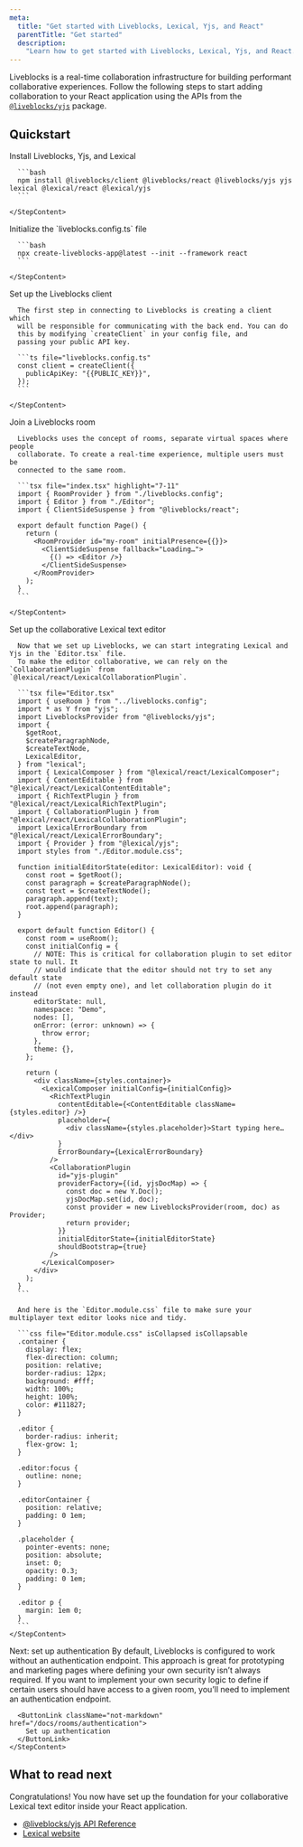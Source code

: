```yaml
---
meta:
  title: "Get started with Liveblocks, Lexical, Yjs, and React"
  parentTitle: "Get started"
  description:
    "Learn how to get started with Liveblocks, Lexical, Yjs, and React."
---
```


Liveblocks is a real-time collaboration infrastructure for building performant
collaborative experiences. Follow the following steps to start adding
collaboration to your React application using the APIs from the
[`@liveblocks/yjs`](/docs/api-reference/liveblocks-yjs) package.

## Quickstart

<Steps>
  <Step>
    <StepTitle>Install Liveblocks, Yjs, and Lexical</StepTitle>
    <StepContent>

      ```bash
      npm install @liveblocks/client @liveblocks/react @liveblocks/yjs yjs lexical @lexical/react @lexical/yjs
      ```

    </StepContent>

  </Step>
  <Step>
    <StepTitle>Initialize the `liveblocks.config.ts` file</StepTitle>
    <StepContent>

      ```bash
      npx create-liveblocks-app@latest --init --framework react
      ```

    </StepContent>

  </Step>

  <Step>
    <StepTitle>Set up the Liveblocks client</StepTitle>
    <StepContent>

      The first step in connecting to Liveblocks is creating a client which
      will be responsible for communicating with the back end. You can do
      this by modifying `createClient` in your config file, and
      passing your public API key.

      ```ts file="liveblocks.config.ts"
      const client = createClient({
        publicApiKey: "{{PUBLIC_KEY}}",
      });
      ```

    </StepContent>

  </Step>
  <Step>
    <StepTitle>Join a Liveblocks room</StepTitle>
    <StepContent>

      Liveblocks uses the concept of rooms, separate virtual spaces where people
      collaborate. To create a real-time experience, multiple users must be
      connected to the same room.

      ```tsx file="index.tsx" highlight="7-11"
      import { RoomProvider } from "./liveblocks.config";
      import { Editor } from "./Editor";
      import { ClientSideSuspense } from "@liveblocks/react";

      export default function Page() {
        return (
          <RoomProvider id="my-room" initialPresence={{}}>
            <ClientSideSuspense fallback="Loading…">
              {() => <Editor />}
            </ClientSideSuspense>
          </RoomProvider>
        );
      }
      ```

    </StepContent>

  </Step>
  <Step>
    <StepTitle>Set up the collaborative Lexical text editor</StepTitle>
    <StepContent>

      Now that we set up Liveblocks, we can start integrating Lexical and Yjs in the `Editor.tsx` file.
      To make the editor collaborative, we can rely on the `CollaborationPlugin` from `@lexical/react/LexicalCollaborationPlugin`.

      ```tsx file="Editor.tsx"
      import { useRoom } from "../liveblocks.config";
      import * as Y from "yjs";
      import LiveblocksProvider from "@liveblocks/yjs";
      import {
        $getRoot,
        $createParagraphNode,
        $createTextNode,
        LexicalEditor,
      } from "lexical";
      import { LexicalComposer } from "@lexical/react/LexicalComposer";
      import { ContentEditable } from "@lexical/react/LexicalContentEditable";
      import { RichTextPlugin } from "@lexical/react/LexicalRichTextPlugin";
      import { CollaborationPlugin } from "@lexical/react/LexicalCollaborationPlugin";
      import LexicalErrorBoundary from "@lexical/react/LexicalErrorBoundary";
      import { Provider } from "@lexical/yjs";
      import styles from "./Editor.module.css";

      function initialEditorState(editor: LexicalEditor): void {
        const root = $getRoot();
        const paragraph = $createParagraphNode();
        const text = $createTextNode();
        paragraph.append(text);
        root.append(paragraph);
      }

      export default function Editor() {
        const room = useRoom();
        const initialConfig = {
          // NOTE: This is critical for collaboration plugin to set editor state to null. It
          // would indicate that the editor should not try to set any default state
          // (not even empty one), and let collaboration plugin do it instead
          editorState: null,
          namespace: "Demo",
          nodes: [],
          onError: (error: unknown) => {
            throw error;
          },
          theme: {},
        };

        return (
          <div className={styles.container}>
            <LexicalComposer initialConfig={initialConfig}>
              <RichTextPlugin
                contentEditable={<ContentEditable className={styles.editor} />}
                placeholder={
                  <div className={styles.placeholder}>Start typing here…</div>
                }
                ErrorBoundary={LexicalErrorBoundary}
              />
              <CollaborationPlugin
                id="yjs-plugin"
                providerFactory={(id, yjsDocMap) => {
                  const doc = new Y.Doc();
                  yjsDocMap.set(id, doc);
                  const provider = new LiveblocksProvider(room, doc) as Provider;
                  return provider;
                }}
                initialEditorState={initialEditorState}
                shouldBootstrap={true}
              />
            </LexicalComposer>
          </div>
        );
      }
      ```

      And here is the `Editor.module.css` file to make sure your multiplayer text editor looks nice and tidy.

      ```css file="Editor.module.css" isCollapsed isCollapsable
      .container {
        display: flex;
        flex-direction: column;
        position: relative;
        border-radius: 12px;
        background: #fff;
        width: 100%;
        height: 100%;
        color: #111827;
      }

      .editor {
        border-radius: inherit;
        flex-grow: 1;
      }

      .editor:focus {
        outline: none;
      }

      .editorContainer {
        position: relative;
        padding: 0 1em;
      }

      .placeholder {
        pointer-events: none;
        position: absolute;
        inset: 0;
        opacity: 0.3;
        padding: 0 1em;
      }

      .editor p {
        margin: 1em 0;
      }
      ```
    </StepContent>

  </Step>

  <Step lastStep>
    <StepTitle>Next: set up authentication</StepTitle>
    <StepContent>
      By default, Liveblocks is configured to work without an authentication
      endpoint. This approach is great for prototyping and marketing pages
      where defining your own security isn’t always required. If you want to
      implement your own security logic to define if certain users should
      have access to a given room, you’ll need to implement an
      authentication endpoint.

      <ButtonLink className="not-markdown" href="/docs/rooms/authentication">
        Set up authentication
      </ButtonLink>
    </StepContent>

  </Step>

</Steps>

## What to read next

Congratulations! You now have set up the foundation for your collaborative
Lexical text editor inside your React application.

- [@liveblocks/yjs API Reference](/docs/api-reference/liveblocks-yjs)
- [Lexical website](https://lexical.dev/)
